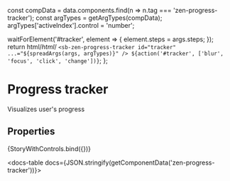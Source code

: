
const compData = data.components.find(n => n.tag === 'zen-progress-tracker');
const argTypes = getArgTypes(compData);
argTypes['activeIndex'].control = 'number';

<Meta title="Navigation/Progress tracker" component="zen-progress-tracker" argTypes={argTypes} />

  waitForElement('#tracker', element => {
    element.steps = args.steps;
  });
  return html/*html*/ `
    <sb-zen-progress-tracker id="tracker" ...="${spreadArgs(args, argTypes)}" />
    ${action('#tracker', ['blur', 'focus', 'click', 'change'])}
  `;
};

# Progress tracker

Visualizes user's progress

## Properties

<Canvas>
  <Story
    name="default"
    args={{
      ...getDefaultArgs(argTypes),
      // override some default values:
      activeIndex: 1,
      steps: [
        { label: 'Choose framework', completed: true },
        { label: 'Select objectives', completed: true },
        { label: 'Invite teammates', completed: true },
        { label: 'Launch' },
      ],
    }}
  >
    {StoryWithControls.bind({})}
  </Story>
</Canvas>

<ArgsTable story="default" />

<docs-table docs={JSON.stringify(getComponentData('zen-progress-tracker'))}></docs-table>
